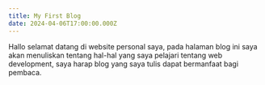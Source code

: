 ```yaml
---
title: My First Blog
date: 2024-04-06T17:00:00.000Z
---
```


Hallo selamat datang di website personal saya, pada halaman blog ini saya akan menuliskan tentang hal-hal yang saya pelajari tentang web development, saya harap blog yang saya tulis dapat bermanfaat bagi pembaca.
          
